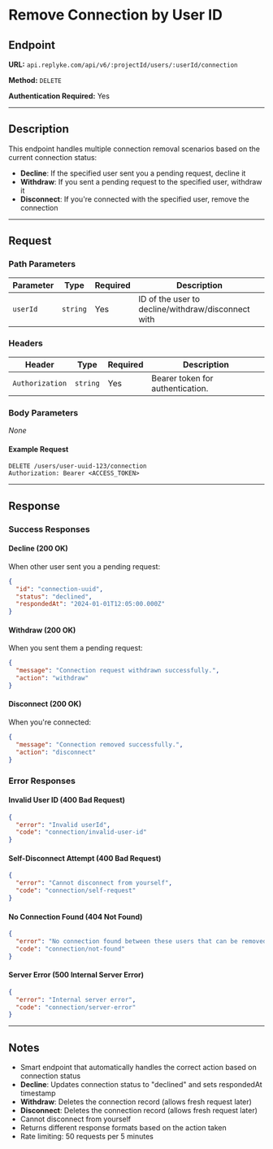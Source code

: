 # Remove Connection by User ID

## Endpoint

**URL:** `api.replyke.com/api/v6/:projectId/users/:userId/connection`

**Method:** `DELETE`

**Authentication Required:** Yes

---

## Description

This endpoint handles multiple connection removal scenarios based on the current connection status:
- **Decline**: If the specified user sent you a pending request, decline it
- **Withdraw**: If you sent a pending request to the specified user, withdraw it
- **Disconnect**: If you're connected with the specified user, remove the connection

---

## Request

### Path Parameters

| Parameter | Type     | Required | Description                                         |
| --------- | -------- | -------- | --------------------------------------------------- |
| `userId`  | `string` | Yes      | ID of the user to decline/withdraw/disconnect with |

### Headers

| Header          | Type     | Required | Description                      |
| --------------- | -------- | -------- | -------------------------------- |
| `Authorization` | `string` | Yes      | Bearer token for authentication. |

### Body Parameters

_None_

#### Example Request

```http
DELETE /users/user-uuid-123/connection
Authorization: Bearer <ACCESS_TOKEN>
```

---

## Response

### Success Responses

#### Decline (200 OK)
When other user sent you a pending request:
```json
{
  "id": "connection-uuid",
  "status": "declined",
  "respondedAt": "2024-01-01T12:05:00.000Z"
}
```

#### Withdraw (200 OK)
When you sent them a pending request:
```json
{
  "message": "Connection request withdrawn successfully.",
  "action": "withdraw"
}
```

#### Disconnect (200 OK)
When you're connected:
```json
{
  "message": "Connection removed successfully.",
  "action": "disconnect"
}
```

### Error Responses

#### Invalid User ID (400 Bad Request)

```json
{
  "error": "Invalid userId",
  "code": "connection/invalid-user-id"
}
```

#### Self-Disconnect Attempt (400 Bad Request)

```json
{
  "error": "Cannot disconnect from yourself",
  "code": "connection/self-request"
}
```

#### No Connection Found (404 Not Found)

```json
{
  "error": "No connection found between these users that can be removed",
  "code": "connection/not-found"
}
```

#### Server Error (500 Internal Server Error)

```json
{
  "error": "Internal server error",
  "code": "connection/server-error"
}
```

---

## Notes

- Smart endpoint that automatically handles the correct action based on connection status
- **Decline**: Updates connection status to "declined" and sets respondedAt timestamp
- **Withdraw**: Deletes the connection record (allows fresh request later)
- **Disconnect**: Deletes the connection record (allows fresh request later)
- Cannot disconnect from yourself
- Returns different response formats based on the action taken
- Rate limiting: 50 requests per 5 minutes
